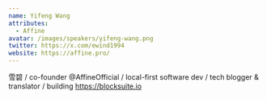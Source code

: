 ```yaml
---
name: Yifeng Wang
attributes:
  - Affine
avatar: /images/speakers/yifeng-wang.png
twitter: https://x.com/ewind1994
website: https://affine.pro/
---
```


雪碧 / co-founder @AffineOfficial / local-first software dev / tech blogger & translator / building https://blocksuite.io
